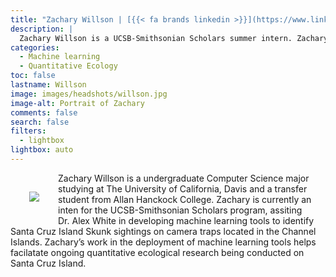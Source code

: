 ```yaml
---
title: "Zachary Willson | [{{< fa brands linkedin >}}](https://www.linkedin.com/in/zachary-willson-216841178/) [{{< fa brands github >}}](https://github.com/zacharycwillson) [{{< fa envelope >}}](mailto:zacharycwillson@gmail.com)"
description: |
  Zachary Willson is a UCSB-Smithsonian Scholars summer intern. Zachary is an undergraduate Computer Science major at UC Davis.
categories:
  - Machine learning
  - Quantitative Ecology
toc: false
lastname: Willson
image: images/headshots/willson.jpg
image-alt: Portrait of Zachary
comments: false
search: false
filters:
  - lightbox
lightbox: auto
---
```

::: {.content-container}
::: {.header-block}

<div>
  <div style="float: left; position: relative; top: 0px; padding: 30px;">
  ![](images/headshots/willson.jpg)
  </div>

Zachary Willson is a undergraduate Computer Science major studying at The University of California, Davis and a transfer student from Allan Hanckock College. Zachary is currently an inten for the UCSB-Smithsonian Scholars program, 
assiting Dr. Alex White in developing machine learning tools to identify Santa Cruz Island Skunk sightings on camera traps located in the Channel Islands. Zachary's work in the deployment 
of machine learning tools helps facilatate ongoing quantitative ecological research being conducted on Santa Cruz Island. 



</div>
:::
:::

